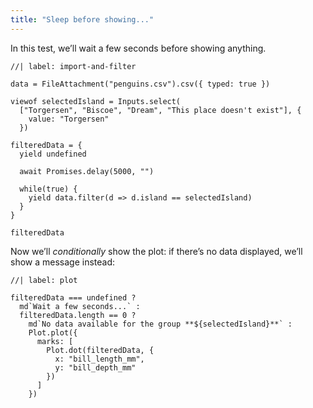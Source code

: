 ```yaml
---
title: "Sleep before showing..."
---
```


In this test, we'll wait a few seconds before showing anything.

```ojs
//| label: import-and-filter

data = FileAttachment("penguins.csv").csv({ typed: true })

viewof selectedIsland = Inputs.select(
  ["Torgersen", "Biscoe", "Dream", "This place doesn't exist"], {
    value: "Torgersen"
  })

filteredData = {
  yield undefined

  await Promises.delay(5000, "")

  while(true) {
    yield data.filter(d => d.island == selectedIsland)
  }
}

filteredData
```

Now we'll _conditionally_ show the plot: if there's no data displayed, we'll show a message instead:

```ojs
//| label: plot

filteredData === undefined ?
  md`Wait a few seconds...` :
  filteredData.length == 0 ?
    md`No data available for the group **${selectedIsland}**` :
    Plot.plot({
      marks: [
        Plot.dot(filteredData, {
          x: "bill_length_mm",
          y: "bill_depth_mm"
        })
      ]
    })
```
